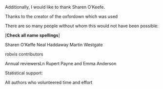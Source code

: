 
Additionally, I would like to thank Sharen O’Keefe.

Thanks to the creator of the oxfordown which was used 

There are so many people without whom this would not have been possible:

[**Check all name spellings**]

Sharen O'Keffe
Neal Haddaway
Martin Westgate

robvis contributors

Annual reviewersLn Rupert Payne and Emma Anderson

<!-- TODO test -->


Statistical support:

All authors who volunteered time and effort



\begin{flushright}
Canynge Hall, Bristol \\
1 December 2021
\end{flushright}
